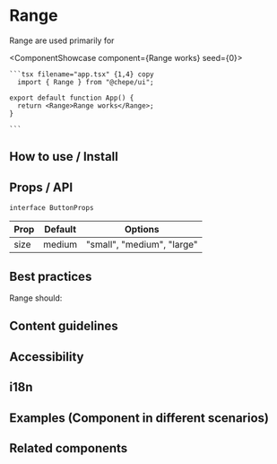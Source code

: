 

# Range

Range are used primarily for

<ComponentShowcase component={<Range>Range works</Range>} seed={0}>
   <div>

    ```tsx filename="app.tsx" {1,4} copy
      import { Range } from "@chepe/ui";

    export default function App() {
      return <Range>Range works</Range>;
    }

    ```

  </div>
</ComponentShowcase>

## How to use / Install

## Props / API

`interface ButtonProps`

| Prop | Default | Options                    |
| ---- | ------- | -------------------------- |
| size | medium  | "small", "medium", "large" |

## Best practices

Range should:

## Content guidelines

## Accessibility

## i18n

## Examples (Component in different scenarios)

## Related components
